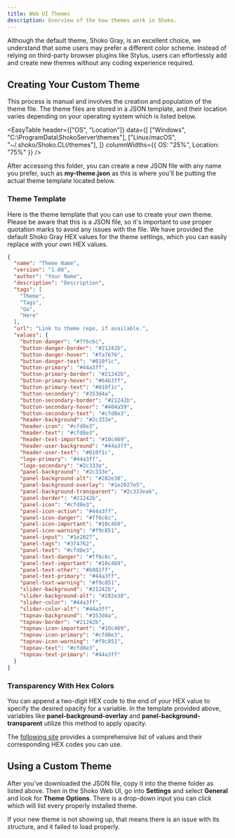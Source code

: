 ```yaml
---
title: Web UI Themes
description: Overview of the how themes work in Shoko.
---
```



Although the default theme, Shoko Gray, is an excellent choice, we understand that some users may prefer a different
color scheme. Instead of relying on third-party browser plugins like Stylus, users can effortlessly add and create
new themes without any coding experience required.

## Creating Your Custom Theme

This process is manual and involves the creation and population of the theme file. The theme files are stored in a
JSON template, and their location varies depending on your operating system which is listed below.

<EasyTable
  header={["OS", "Location"]}
  data={[
    ["Windows", "C:\\ProgramData\\ShokoServer\\themes"],
    ["Linux/macOS", "~/.shoko/Shoko.CLI/themes"],
  ]}
  columnWidths={{ OS: "25%", Location: "75%" }}
/>

After accessing this folder, you can create a new JSON file with any name you prefer, such as **my-theme.json** as this
is where you'll be putting the actual theme template located below.

### Theme Template

Here is the theme template that you can use to create your own theme. Please be aware that this is a JSON file, so
it's important to use proper quotation marks to avoid any issues with the file. We have provided the default Shoko Gray
HEX values for the theme settings, which you can easily replace with your own HEX values.

```json
{
  "name": "Theme Name",
  "version": "1.00",
  "author": "Your Name",
  "description": "Description",
  "tags": [
    "Theme",
    "Tags",
    "Go",
    "Here"
  ],
  "url": "Link to theme repo, if available.",
  "values": {
    "button-danger": "#ff6c6c",
    "button-danger-border": "#21242b",
    "button-danger-hover": "#fa7676",
    "button-danger-text": "#010f1c",
    "button-primary": "#44a3ff",
    "button-primary-border": "#21242b",
    "button-primary-hover": "#64b3ff",
    "button-primary-text": "#010f1c",
    "button-secondary": "#353d4a",
    "button-secondary-border": "#21242b",
    "button-secondary-hover": "#404a59",
    "button-secondary-text": "#cfd8e3",
    "header-background": "#2c333e",
    "header-icon": "#cfd8e3",
    "header-text": "#cfd8e3",
    "header-text-important": "#10c469",
    "header-user-background": "#44a3ff",
    "header-user-text": "#010f1c",
    "logo-primary": "#44a3ff",
    "logo-secondary": "#2c333e",
    "panel-background": "#2c333e",
    "panel-background-alt": "#282e38",
    "panel-background-overlay": "#1e2027e5",
    "panel-background-transparent": "#2c333ea6",
    "panel-border": "#21242b",
    "panel-icon": "#cfd8e3",
    "panel-icon-action": "#44a3ff",
    "panel-icon-danger": "#ff6c6c",
    "panel-icon-important": "#10c469",
    "panel-icon-warning": "#f9c851",
    "panel-input": "#1e2027",
    "panel-tags": "#3f4762",
    "panel-text": "#cfd8e3",
    "panel-text-danger": "#ff6c6c",
    "panel-text-important": "#10c469",
    "panel-text-other": "#b981ff",
    "panel-text-primary": "#44a3ff",
    "panel-text-warning": "#f9c851",
    "slider-background": "#21242b",
    "slider-background-alt": "#282e38",
    "slider-color": "#44a3ff",
    "slider-color-alt": "#44a3ff",
    "topnav-background": "#353d4a",
    "topnav-border": "#21242b",
    "topnav-icon-important": "#10c469",
    "topnav-icon-primary": "#cfd8e3",
    "topnav-icon-warning": "#f9c851",
    "topnav-text": "#cfd8e3",
    "topnav-text-primary": "#44a3ff"
  }
}
```

### Transparency With Hex Colors

You can append a two-digit HEX code to the end of your HEX value to specify the desired opacity for a variable. In the
template provided above, variables like **panel-background-overlay** and **panel-background-transparent** utilize this
method to apply opacity.

The [following site](https://davidwalsh.name/hex-opacity) provides a comprehensive list of values and their
corresponding HEX codes you can use.

## Using a Custom Theme

After you've downloaded the JSON file, copy it into the theme folder as listed above. Then in the Shoko Web UI, go
into **Settings** and select **General** and look for **Theme Options**. There is a drop-down input you can click
which will list every properly installed theme.

If your new theme is not showing up, that means there is an issue with its structure, and it failed to load properly.
